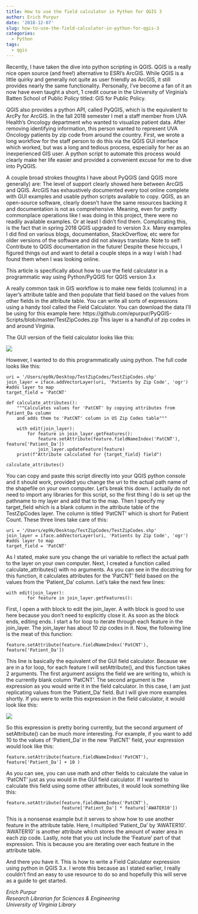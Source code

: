 ```yaml
---
title: How to use the field calculator in Python for QGIS 3
author: Erich Purpur
date: '2018-12-07'
slug: how-to-use-the-field-calculator-in-python-for-qgis-3
categories:
  - Python
tags:
  - qgis
---
```


Recently, I have taken the dive into python scripting in QGIS. QGIS is a really nice
open source (and free!) alternative to ESRI’s ArcGIS. While QGIS is a little quirky and
generally not quite as user friendly as ArcGIS, it still provides nearly the same
functionality. Personally, I’ve become a fan of it an now have even taught a short,
1 credit course in the University of Virginia’s Batten School of Public Policy titled:
GIS for Public Policy.

QGIS also provides a python API, called PyQGIS, which is the equivalent to ArcPy for
ArcGIS. In the fall 2018 semester I met a staff member from UVA Health’s Oncology
department who wanted to visualize patient data. After removing identifying information,
this person wanted to represent UVA Oncology patients by zip code from around the country.
First, we wrote a long workflow for the staff person to do this via the QGIS GUI interface
which worked, but was a long and tedious process, especially for her as an inexperienced
GIS user. A python script to automate this process would clearly make her life easier and
provided a convenient excuse for me to dive into PyQGIS.

A couple broad strokes thoughts I have about PyQGIS (and QGIS more generally) are:
The level of support clearly showed here between ArcGIS and QGIS. ArcGIS has exhaustively
documented every tool online complete with GUI examples and usable python scripts
available to copy. QGIS, as an open-source software, clearly doesn’t have the same
resources backing it and documentation is not as comprehensive. Meaning, even for pretty
commonplace operations like I was doing in this project, there were no readily available
examples. Or at least I didn’t find them. Complicating this, is the fact that in spring
2018 QGIS upgraded to version 3.x. Many examples I did find on various blogs,
documentation, StackOverflow, etc were for older versions of the software and did not
always translate. Note to self: Contribute to QGIS documentation in the future! Despite
these hiccups, I figured things out and want to detail a couple steps in a way I wish
I had found them when I was looking online.

This article is specifically about how to use the field calculator in a programmatic way
using Python/PyQGIS for QGIS version 3.x

A really common task in GIS workflow is to make new fields (columns) in a layer’s
attribute table and then populate that field based on the values from other fields in
the attribute table. You can write all sorts of expressions using a handy tool called
the Field Calculator. You can download the data I’ll be using for this example here:
https://github.com/epurpur/PyQGIS-Scripts/blob/master/TestZipCodes.zip
This layer is a handful of zip codes in and around Virginia.

The GUI version of the field calculator looks like this:

![](/img/field-calculator.png)

However, I wanted to do this programmatically using python.
The full code looks like this:

```
uri = '/Users/ep9k/Desktop/TestZipCodes/TestZipCodes.shp'
join_layer = iface.addVectorLayer(uri, 'Patients by Zip Code', 'ogr')	#adds layer to map
target_field = 'PatCNT'

def calculate_attributes():
    """Calculates values for 'PatCNT' by copying attributes from Patient_Da column
    and adds them to 'PatCNT' column in US Zip Codes table"""

    with edit(join_layer):
        for feature in join_layer.getFeatures():
            feature.setAttribute(feature.fieldNameIndex('PatCNT'), feature['Patient_Da'])
            join_layer.updateFeature(feature)
    print(f"Attribute calculated for {target_field} field")

calculate_attributes()
```

You can copy and paste this script directly into your QGIS python console and it should
work, provided you change the uri to the actual path name of the shapefile on your own
computer. Let’s break this down. I actually do not need to import any libraries for this
script, so the first thing I do is set up the pathname to my layer and add that to the
map. Then I specify my target_field which is a blank column in the attribute table of the
TestZipCodes layer. The column is titled ‘PatCNT’ which is short for Patient Count. These
three lines take care of this: 

```
uri = '/Users/ep9k/Desktop/TestZipCodes/TestZipCodes.shp'
join_layer = iface.addVectorLayer(uri, 'Patients by Zip Code', 'ogr')	#adds layer to map
target_field = 'PatCNT'
```

As I stated, make sure you change the uri variable to reflect the actual path to the layer
on your own computer. Next, I created a function called calculate_attributes() with no
arguments. As you can see in the docstring for this function, it calculates attributes for
the ‘PatCNT’ field based on the values from the ‘Patient_Da’ column. Let’s take the next
few lines:

```
with edit(join_layer):
        for feature in join_layer.getFeatures():
```

First, I open a with block to edit the join_layer. A with block is good to use here
because you don’t need to explicitly close it. As soon as the block ends, editing ends.
I start a for loop to iterate through each feature in the join_layer. The join_layer has
about 10 zip codes in it. Now, the following line is the meat of this function: 

```
feature.setAttribute(feature.fieldNameIndex('PatCNT'), feature['Patient_Da'])

```

This line is basically the equivalent of the GUI field calculator. Because we are in a
for loop, for each feature I will setAttribute(), and this function takes 2 arguments. The
first argument assigns the field we are writing to, which is the currently blank column
‘PatCNT’. The second argument is the expression as you would write it in the field
calculator. In this case, I am just replicating values from the ‘Patient_Da’ field. But I
will give more examples shortly. If you were to write this expression in the field
calculator, it would look like this: 

![](/img/field-calculator2.png)

So this expression is pretty boring currently, but the second argument of setAttribute()
can be much more interesting. For example, if you want to add 10 to the values of
‘Patient_Da’ in the new ‘PatCNT’ field, your expression would look like this:

```
feature.setAttribute(feature.fieldNameIndex('PatCNT'), feature['Patient_Da'] + 10 )
```

As you can see, you can use math and other fields to calculate the value in ‘PatCNT’ just
as you would in the GUI field calculator. If I wanted to calculate this field using some
other attributes, it would look something like this:

```
feature.setAttribute(feature.fieldNameIndex('PatCNT'),
					 feature['Patient_Da'] * feature['AWATER10'])
```

This is a nonsense example but it serves to show how to use another feature in the
attribute table. Here, I multiplied ‘Patient_Da’ by ‘AWATER10’. ‘AWATER10’ is another
attribute which stores the amount of water area in each zip code.
Lastly, note that you ust include the ‘Feature’ part of that expression. This is because
you are iterating over each feature in the attribute table.

And there you have it. This is how to write a Field Calculator expression using python
in QGIS 3.x. I wrote this because as I stated earlier, I really couldn’t find an easy to
use resource to do so and hopefully this will serve as a guide to get started. 


_Erich Purpur_    
_Research Librarian for Sciences & Engineering_    
_University of Virginia Library_  

